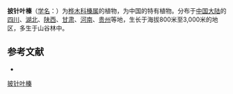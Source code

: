 {{speciesbox
| name = 披针叶榛
| status = 
| status_system = 
| image =Corylus fargesii - Coastal Maine Botanical Gardens - DSC03202.jpg
| taxon= Corylus fargesii
| authority = Schneid.
}}

'''披针叶榛'''（[[学名|学名]]：{{lang|la|''Corylus fargesii''}}）为[[桦木科|桦木科]][[榛属|榛属]]的植物，为中国的特有植物。分布于[[中国大陆|中国大陆]]的[[四川|四川]]、[[湖北|湖北]]、[[陕西|陕西]]、[[甘肃|甘肃]]、[[河南|河南]]、[[贵州|贵州]]等地，生长于海拔800米至3,000米的地区，多生于山谷林中。

== 参考文献 ==
<div class="references-small">
* {{cite web| url =http://www.bioinfo.cn/db05/KmzwSpecies.php?action=view&id=2031| title =披针叶榛| work =《中国高等植物数据库全库》| publisher =中国科学院微生物研究所| author =昆明植物研究所| accessdate =2009-02-22| deadurl =yes| archiveurl =https://web.archive.org/web/20160305023616/http://www.bioinfo.cn/db05/KmzwSpecies.php?action=view&id=2031| archivedate =2016-03-05}}
</div>
{{Taxonbar|from=Q11076697}}

[[Category:榛属|披针叶榛]]


{{植物小作品}}